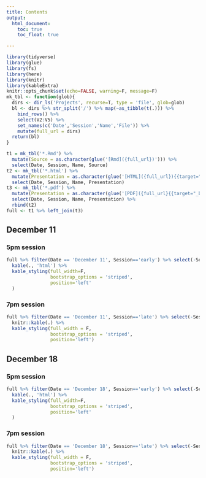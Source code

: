 ```yaml
---
title: Contents
output: 
  html_document:
    toc: true
    toc_float: true

---
```


```r
library(tidyverse)
library(glue)
library(fs)
library(here)
library(knitr)
library(kableExtra)
knitr::opts_chunk$set(echo=FALSE, warning=F, message=F)
mk_tbl <- function(glob){
  dirs <- dir_ls('Projects', recurse=T, type = 'file', glob=glob)
  bl <- dirs %>% str_split('/') %>% map(~as_tibble(t(.))) %>% 
    bind_rows() %>% 
    select(V2:V5) %>% 
    set_names(c('Date','Session','Name','File')) %>% 
    mutate(full_url = dirs)
  return(bl)
}
```

```r
t1 = mk_tbl('*.Rmd') %>% 
  mutate(Source = as.character(glue('[Rmd]({full_url})'))) %>% 
  select(Date, Session, Name, Source)
t2 <- mk_tbl('*.html') %>% 
  mutate(Presentation = as.character(glue('[HTML]({full_url}){{target="_blank"}}'))) %>% 
  select(Date, Session, Name, Presentation)
t3 <- mk_tbl('*.pdf') %>% 
  mutate(Presentation = as.character(glue('[PDF]({full_url}{{target="_blank"}})'))) %>% 
  select(Date, Session, Name, Presentation) %>% 
  rbind(t2)
full <- t1 %>% left_join(t3)
```

## December 11
### 5pm session

```r
full %>% filter(Date == 'December 11', Session=='early') %>% select(-Session) %>% 
  kable(., 'html') %>% 
  kable_styling(full_width=F, 
                bootstrap_options = 'striped',
                position='left'
  )
```

### 7pm session

```r
full %>% filter(Date == 'December 11', Session=='late') %>% select(-Session) %>% 
  knitr::kable(.) %>% 
  kable_styling(full_width = F,
                bootstrap_options = 'striped',
                position='left')
```

## December 18
### 5pm session


```r
full %>% filter(Date == 'December 18', Session=='early') %>% select(-Session) %>% 
  kable(., 'html') %>% 
  kable_styling(full_width=F, 
                bootstrap_options = 'striped',
                position='left'
  )
```

### 7pm session

```r
full %>% filter(Date == 'December 18', Session=='late') %>% select(-Session) %>% 
  knitr::kable(.) %>% 
  kable_styling(full_width = F,
                bootstrap_options = 'striped',
                position='left')
```



